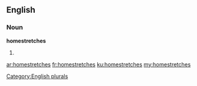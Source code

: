 ==English==

===Noun===
'''homestretches'''

# {{plural of|[[homestretch]]}}

[[Category:English plurals]]

[[ar:homestretches]]
[[fr:homestretches]]
[[ku:homestretches]]
[[my:homestretches]]